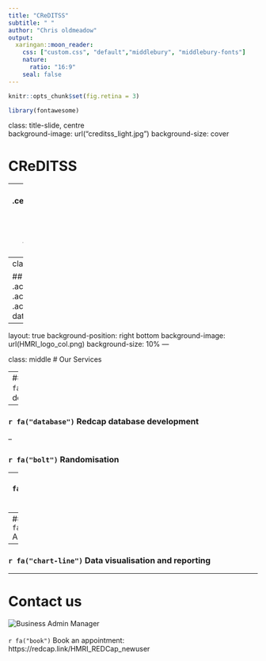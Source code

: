 ```yaml
---
title: "CReDITSS"
subtitle: " "
author: "Chris oldmeadow"
output:
  xaringan::moon_reader:
    css: ["custom.css", "default","middlebury", "middlebury-fonts"]
    nature:
      ratio: "16:9"
    seal: false
---
```



```r
knitr::opts_chunk$set(fig.retina = 3)
```

```r
library(fontawesome)
```


class: title-slide, centre   
background-image: url("creditss_light.jpg")
background-size: cover



# CReDITSS


--
## .center[.saltinline[C]linical .saltinline[Re]search .saltinline[D]esign .saltinline[IT] and .saltinline[S]tatistical .saltinline[S]ervices]



---
class: inverse, middle 

## Mission:  .acidinline[Reliable], .acidinline[innovative], and .acidinline[collaborative] data analytic solutions



---
layout: true
background-position: right bottom
background-image: url(HMRI_logo_col.png)
background-size: 10%
---


class: middle 
# Our Services

--
### `r fa("lightbulb")`Trial design  

--

### `r fa("database")` Redcap database development


--

### `r fa("bolt")` Randomisation

--
### `r fa("tachometer-alt")` Dashboards 

--
### `r fa("laptop")`  Analyses 

--

### `r fa("chart-line")` Data visualisation and reporting

---
 
# Contact us




![Business Admin Manager](michelle_g_220.jpg)
<br> <br> 
`r fa("book")` Book an appointment: https://redcap.link/HMRI_REDCap_newuser
